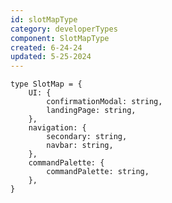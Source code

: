 ```yaml
---
id: slotMapType
category: developerTypes
component: SlotMapType
created: 6-24-24
updated: 5-25-2024
---
```


```tsx
type SlotMap = {
    UI: {
        confirmationModal: string,
        landingPage: string,
    }, 
    navigation: {
        secondary: string,
        navbar: string,
    }, 
    commandPalette: {
        commandPalette: string,
    }, 
}
```
